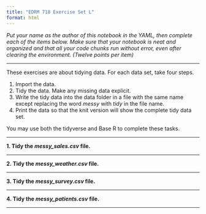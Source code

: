 ---
title: "EDRM 718 Exercise Set L"
format: html
---

*Put your name as the author of this notebook in the YAML, then complete each of the items below. Make sure that your notebook is neat and organized and that all your code chunks run without error, even after clearing the environment. (Twelve points per item)*

***

These exercises are about tidying data. For each data set, take four steps.

1. Import the data.
2. Tidy the data. Make any missing data explicit.
3. Write the tidy data into the data folder in a file with the same name except replacing the word *messy* with *tidy* in the file name.
4. Print the data so that the knit version will show the complete tidy data set.

You may use both the tidyverse and Base R to complete these tasks.

***

**1. Tidy the *messy_sales.csv* file.**

***

**2. Tidy the *messy_weather.csv* file.**

***

**3. Tidy the *messy_survey.csv* file.**

***

**4. Tidy the *messy_patients.csv* file.**

***
